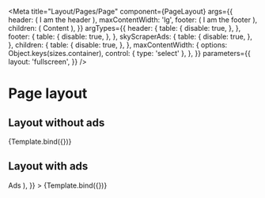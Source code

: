 

<Meta
  title="Layout/Pages/Page"
  component={PageLayout}
  args={{
    header: (
      <Box h="80px" bg="gray.50">
        <Divider />
        <Flex justifyContent="center" alignItems="center" h="full">
          <Text p="2xl">I am the header</Text>
        </Flex>
      </Box>
    ),
    maxContentWidth: 'lg',
    footer: (
      <Box h="400px" bg="gray.50">
        <Divider />
        <Flex justifyContent="center" alignItems="center" h="full">
          <Text p="2xl">I am the footer</Text>
        </Flex>
      </Box>
    ),
    children: (
      <Flex
        bg="green.100"
        h="1200px"
        justifyContent="center"
        alignItems="center"
      >
        <Text>Content</Text>
      </Flex>
    ),
  }}
  argTypes={{
    header: {
      table: {
        disable: true,
      },
    },
    footer: {
      table: {
        disable: true,
      },
    },
    skyScraperAds: {
      table: {
        disable: true,
      },
    },
    children: {
      table: {
        disable: true,
      },
    },
    maxContentWidth: {
      options: Object.keys(sizes.container),
      control: { type: 'select' },
    },
  }}
  parameters={{
    layout: 'fullscreen',
  }}
/>


# Page layout

## Layout without ads

<Canvas>
  <Story name="Layout without ads">{Template.bind({})}</Story>
</Canvas>

<ArgsTable story="Layout without ads" />

## Layout with ads

<Canvas>
  <Story
    name="Layout with ads"
    args={{
      skyScraperAds: (
        <Flex
          bg="red.100"
          h="600px"
          justifyContent="center"
          alignItems="center"
        >
          <Text>Ads</Text>
        </Flex>
      ),
    }}
  >
    {Template.bind({})}
  </Story>
</Canvas>

<ArgsTable story="Layout with ads" />
